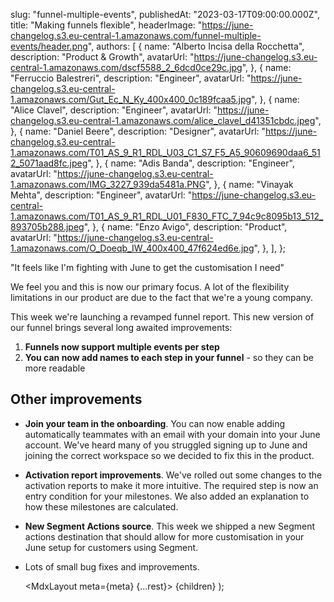 
  slug: "funnel-multiple-events",
  publishedAt: "2023-03-17T09:00:00.000Z",
  title: "Making funnels flexible",
  headerImage:
    "https://june-changelog.s3.eu-central-1.amazonaws.com/funnel-multiple-events/header.png",
  authors: [
    {
      name: "Alberto Incisa della Rocchetta",
      description: "Product & Growth",
      avatarUrl: "https://june-changelog.s3.eu-central-1.amazonaws.com/dscf5588_2_6dcd0ce29c.jpg",
    },
    {
      name: "Ferruccio Balestreri",
      description: "Engineer",
      avatarUrl:
        "https://june-changelog.s3.eu-central-1.amazonaws.com/Gut_Ec_N_Ky_400x400_0c189fcaa5.jpg",
    },
    {
      name: "Alice Clavel",
      description: "Engineer",
      avatarUrl:
        "https://june-changelog.s3.eu-central-1.amazonaws.com/alice_clavel_d41351cbdc.jpeg",
    },
    {
      name: "Daniel Beere",
      description: "Designer",
      avatarUrl:
        "https://june-changelog.s3.eu-central-1.amazonaws.com/T01_AS_9_R1_RDL_U03_C1_S7_F5_A5_90609690daa6_512_5071aad8fc.jpeg",
    },
    {
      name: "Adis Banda",
      description: "Engineer",
      avatarUrl: "https://june-changelog.s3.eu-central-1.amazonaws.com/IMG_3227_939da5481a.PNG",
    },
    {
      name: "Vinayak Mehta",
      description: "Engineer",
      avatarUrl:
        "https://june-changelog.s3.eu-central-1.amazonaws.com/T01_AS_9_R1_RDL_U01_F830_FTC_7_94c9c8095b13_512_893705b288.jpeg",
    },
    {
      name: "Enzo Avigo",
      description: "Product",
      avatarUrl:
        "https://june-changelog.s3.eu-central-1.amazonaws.com/O_Doeqb_IW_400x400_47f624ed6e.jpg",
    },
  ],
};

"It feels like I'm fighting with June to get the customisation I need"

We feel you and this is now our primary focus. A lot of the flexibility limitations in our product are due to the fact that we're a young company.

This week we're launching a revamped funnel report. This new version of our funnel brings several long awaited improvements:

1. **Funnels now support multiple events per step**
2. **You can now add names to each step in your funnel** - so they can be more readable

## Other improvements

- **Join your team in the onboarding**. You can now enable adding automatically teammates with an email with your domain into your June account. We've heard many of you struggled signing up to June and joining the correct workspace so we decided to fix this in the product.
- **Activation report improvements**. We've rolled out some changes to the activation reports to make it more intuitive. The required step is now an entry condition for your milestones. We also added an explanation to how these milestones are calculated.
- **New Segment Actions source**. This week we shipped a new Segment actions destination that should allow for more customisation in your June setup for customers using Segment.
- Lots of small bug fixes and improvements.

  <MdxLayout meta={meta} {...rest}>
    {children}
  </MdxLayout>
);
